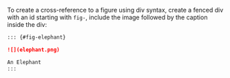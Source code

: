 To create a cross-reference to a figure using div syntax, create a fenced div with an id starting with `fig-`, include the image followed by the caption inside the div:

````markdown
::: {#fig-elephant}

![](elephant.png)

An Elephant
:::
````
